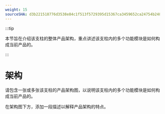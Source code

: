 ```yaml
---
weight: 15
sourceSHA: d3b221518776d3538e84c1f513f5729395d15367ca3459652ca24754b24808fb
---
```


:::tip

本节旨在介绍该支柱的整体产品架构，重点讲述该支柱内的多个功能模块是如何构成当前产品的。

:::

# 架构

请包含一张或多张该支柱的产品架构图，以说明该支柱内的多个功能模块是如何构成当前产品的。

在架构图下方，添加一段描述以解释产品架构的特点。
